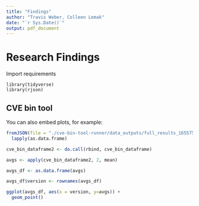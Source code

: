 ```yaml
---
title: "Findings"
author: "Travis Weber, Colleen Lemak"
date: "`r Sys.Date()`"
output: pdf_document
---
```



# Research Findings

Import requirements

```import
library(tidyverse)
library(rjson)
```

## CVE bin tool

You can also embed plots, for example:

```r
fromJSON(file = "./cve-bin-tool-runner/data_outputs/full_results_1655757361.json") %>%
  lapply(as.data.frame)

cve_bin_dataframe2 <- do.call(rbind, cve_bin_dataframe)

avgs <- apply(cve_bin_dataframe2, 2, mean)

avgs_df <- as.data.frame(avgs)

avgs_df$version <- rownames(avgs_df)

ggplot(avgs_df, aes(x = version, y=avgs)) +
  geom_point()
```
